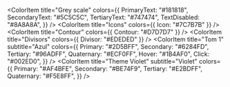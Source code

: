 
<Meta title="Design Tokens/Colors" />

<ColorPalette>
  <ColorItem
    title="Background"
    colors={{
      BgLight: "#FFFFFF",
      BgDark: "#F8F8F8",
      BgDisabled: "#EFEFEF",
    }}
  />
</ColorPalette>

<ColorItem
    title="Grey scale"
    colors={{
        PrimaryText: "#181818",
        SecondaryText: "#5C5C5C",
        TertiaryText: "#747474",
        TextDisabled: "#8A8A8A",
    }}
/>
<ColorItem title="Icons" colors={{ Icon: "#7C7B7B" }} />
<ColorItem title="Contour" colors={{ Contour: "#D7D7D7" }} />
<ColorItem title="Divisors" colors={{ Divisor: "#EDEDED" }} />
<ColorItem
    title="Tom 1"
    subtitle="Azul"
    colors={{
        Primary: "#2D5BFF",
        Secondary: "#6284FD",
        Tertiary: "#96ADFF",
        Quaternary: "#ECF0FF",
        Hover: "#1B4AF0",
        Click: "#002ED0",
    }}
/>
<ColorItem
    title="Theme Violet"
    subtitle="Violet"
    colors={{
        Primary: "#AF4BFE",
        Secondary: "#BE74F9",
        Tertiary: "#E2BDFF",
        Quaternary: "#F5E8FF",
    }}
/>